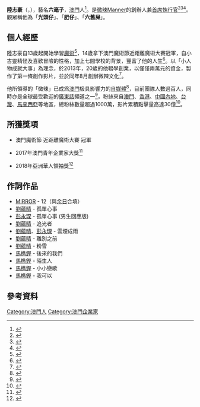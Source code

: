 {{about|微辣Manner的創辦人|香港足球員|陸志豪 (香港)}}
{{Infobox person
| 姓名 = 陸志豪
| 別名 = Serrini、六毫子<ref>{{cite web |author1=蔡璿驩 |title=轉過7次校 大學輟學 六毫子：有心學 自學可成才 |url=https://imoney.hket.com/article/2212521/%E8%BD%89%E9%81%8E7%E6%AC%A1%E6%A0%A1%20%E5%A4%A7%E5%AD%B8%E8%BC%9F%E5%AD%B8%20%E5%85%AD%E6%AF%AB%E5%AD%90%EF%BC%9A%E6%9C%89%E5%BF%83%E5%AD%B8%20%E8%87%AA%E5%AD%B8%E5%8F%AF%E6%88%90%E6%89%8D |website=imoney.hket.com |accessdate=2020-11-11 |archive-date=2020-11-28 |archive-url=https://archive.today/20201128055159/https://imoney.hket.com/article/2212521/%E8%BD%89%E9%81%8E7%E6%AC%A1%E6%A0%A1%20%E5%A4%A7%E5%AD%B8%E8%BC%9F%E5%AD%B8%20%E5%85%AD%E6%AF%AB%E5%AD%90%EF%BC%9A%E6%9C%89%E5%BF%83%E5%AD%B8%20%E8%87%AA%E5%AD%B8%E5%8F%AF%E6%88%90%E6%89%8D |dead-url=no }}</ref>
| 圖片 = File:Lu Zhihao.jpg
| 英文名 = Sixtycents
| 語言 = [[國語|國語]]、[[英語|英語]]、[[粵語|粵語]]
| 出生日期 = {{birth date and age|1993|5|11}}
| 出生地點 = {{MAC-POR}}
| 職業 = [[微辣Manner|微辣文化]]創辦人<ref>{{cite web |title=不是澳門版「100毛」 微辣 CEO：想做華語界迪士尼 金融中心 立場新聞 |url=https://www.thestandnews.com/finance/%E4%B8%8D%E6%98%AF%E6%BE%B3%E9%96%80%E7%89%88-100%E6%AF%9B-%E5%BE%AE%E8%BE%A3ceo-%E6%83%B3%E5%81%9A%E8%8F%AF%E8%AA%9E%E7%95%8C%E8%BF%AA%E5%A3%AB%E5%B0%BC/ |website=立場新聞 Stand News |accessdate=2020-11-11 |language=en |archive-date=2021-05-10 |archive-url=https://web.archive.org/web/20210510094504/https://www.thestandnews.com/finance/%E4%B8%8D%E6%98%AF%E6%BE%B3%E9%96%80%E7%89%88-100%E6%AF%9B-%E5%BE%AE%E8%BE%A3ceo-%E6%83%B3%E5%81%9A%E8%8F%AF%E8%AA%9E%E7%95%8C%E8%BF%AA%E5%A3%AB%E5%B0%BC/ |dead-url=no }}</ref>
| 國籍 = {{CNMO}}
| 教育程度 = 
| 活躍年代 = 2013年至今
| 母校 = 
}}
'''陸志豪'''（{{lang-en|'''Sixtycents'''}}，{{bd|1993年|5月11日||}}），藝名'''六毫子'''，[[澳門|澳門]]人<ref>{{cite web |author1=霍芷晴 |title=【YouTuber】微辣踩過界出零食？ 創辦人六毫子：澳門不只博企 |url=https://www.hk01.com/%E8%81%B7%E5%A0%B4/231287/youtuber-%E5%BE%AE%E8%BE%A3%E8%B8%A9%E9%81%8E%E7%95%8C%E5%87%BA%E9%9B%B6%E9%A3%9F-%E5%89%B5%E8%BE%A6%E4%BA%BA%E5%85%AD%E6%AF%AB%E5%AD%90-%E6%BE%B3%E9%96%80%E4%B8%8D%E5%8F%AA%E5%8D%9A%E4%BC%81 |website=香港01 |accessdate=2020-11-11 |language=zh-HK |date=2018-09-08 |archive-date=2020-11-28 |archive-url=https://web.archive.org/web/20201128053716/https://www.hk01.com/%E8%81%B7%E5%A0%B4/231287/youtuber-%E5%BE%AE%E8%BE%A3%E8%B8%A9%E9%81%8E%E7%95%8C%E5%87%BA%E9%9B%B6%E9%A3%9F-%E5%89%B5%E8%BE%A6%E4%BA%BA%E5%85%AD%E6%AF%AB%E5%AD%90-%E6%BE%B3%E9%96%80%E4%B8%8D%E5%8F%AA%E5%8D%9A%E4%BC%81 |dead-url=no }}</ref>。是[[微辣Manner|微辣Manner]]的創辦人兼[[首席執行官|首席執行官]]<ref>{{cite web |title=香港人要小心的「六毫子」 Leona 立場新聞 |url=https://www.thestandnews.com/media/%E9%A6%99%E6%B8%AF%E4%BA%BA%E8%A6%81%E5%B0%8F%E5%BF%83%E7%9A%84-%E5%85%AD%E6%AF%AB%E5%AD%90/ |website=立場新聞 Stand News |language=en |access-date=2020-11-12 |archive-date=2021-05-10 |archive-url=https://web.archive.org/web/20210510094519/https://www.thestandnews.com/media/%E9%A6%99%E6%B8%AF%E4%BA%BA%E8%A6%81%E5%B0%8F%E5%BF%83%E7%9A%84-%E5%85%AD%E6%AF%AB%E5%AD%90/ |dead-url=no }}</ref><ref>{{cite web |title=文化產業委員會 Conselho para as Indústrias Culturais |url=http://www.cic.gov.mo/current/subpage.aspx?a_id=1451898993 |website=www.cic.gov.mo |accessdate=2020-11-11 |archive-date=2020-11-12 |archive-url=https://web.archive.org/web/20201112184856/http://www.cic.gov.mo/current/subpage.aspx?a_id=1451898993 |dead-url=no }}</ref><ref>{{cite web |title=KOL在本地難搵食 年薪百萬絕無僅有 |url=https://www.exmoo.com/article/121943.html |website=力報 |accessdate=2020-11-11 |archive-date=2020-11-28 |archive-url=https://web.archive.org/web/20201128053504/https://www.exmoo.com/article/121943.html |dead-url=no }}</ref>。觀眾稱他為「'''光頭仔'''」、「'''肥仔'''」、「'''六舊屎'''」。

==個人經歷==
陸志豪自13歲起開始學習[[魔術|魔術]]<ref>{{cite web |title=他曾經被笑很白癡很無聊！26歲CEO玩玩下創出千萬年收入的微辣Manner！ |url=https://noottoday.com/editors-choice/1703 |website=NOOTToday.com |publisher=範婼拉 |accessdate=2020-11-11 |date=2019-07-01 |archive-date=2021-02-27 |archive-url=https://web.archive.org/web/20210227153956/https://noottoday.com/editors-choice/1703 |dead-url=no }}</ref>，14歲拿下澳門魔術節近距離魔術大賽冠軍，自小古靈精怪及喜歡冒險的性格，加上七間學校的背景，豐富了他的人生<ref>{{cite web |title=【微辣的故事】六毫子：我哋唔係澳門「100毛」 |url=https://hk.appledaily.com/finance/20180402/7G64RCMAS4WVWRX6YTLAS47HAU/ |website=Apple Daily 蘋果日報 |accessdate=2020-11-11 |language=zh-hk |archive-date=2020-11-28 |archive-url=https://archive.today/20201128053822/https://hk.appledaily.com/finance/20180402/7G64RCMAS4WVWRX6YTLAS47HAU/ |dead-url=no }}</ref>。以「小人物成就大事」為理念，於2013年，20歲的他輟學創業，以僅僅兩萬元的資金，製作了第一條創作影片，並於同年8月創辦微辣文化<ref>{{cite web |author1=甄梓鈴 |title=【澳門人講乜話】不是100毛的本土幽默 與微辣笑談廣東話｜01周報 |url=https://www.hk01.com/%E4%B8%96%E7%95%8C%E8%AA%AA/195802/%E6%BE%B3%E9%96%80%E4%BA%BA%E8%AC%9B%E4%B9%9C%E8%A9%B1-%E4%B8%8D%E6%98%AF100%E6%AF%9B%E7%9A%84%E6%9C%AC%E5%9C%9F%E5%B9%BD%E9%BB%98-%E8%88%87%E5%BE%AE%E8%BE%A3%E7%AC%91%E8%AB%87%E5%BB%A3%E6%9D%B1%E8%A9%B1 |website=香港01 |accessdate=2020-11-11 |language=zh-HK |date=2018-06-06 |archive-date=2020-11-28 |archive-url=https://web.archive.org/web/20201128053701/https://www.hk01.com/%E4%B8%96%E7%95%8C%E8%AA%AA/195802/%E6%BE%B3%E9%96%80%E4%BA%BA%E8%AC%9B%E4%B9%9C%E8%A9%B1-%E4%B8%8D%E6%98%AF100%E6%AF%9B%E7%9A%84%E6%9C%AC%E5%9C%9F%E5%B9%BD%E9%BB%98-%E8%88%87%E5%BE%AE%E8%BE%A3%E7%AC%91%E8%AB%87%E5%BB%A3%E6%9D%B1%E8%A9%B1 |dead-url=no }}</ref>。

他所領導的「微辣」已成爲[[澳門|澳門]]极具影響力的[[自媒體|自媒體]]<ref>{{cite web |title=六毫子VS陸志豪 |url=https://ngplusmedia.com/spotlight-the-self-conversation-about-mannerceo/ |website=NG Plus 新生代 |accessdate=2020-11-11 |language=zh-TW |date=2020-08-10 |archive-date=2020-12-25 |archive-url=https://web.archive.org/web/20201225111040/https://ngplusmedia.com/spotlight-the-self-conversation-about-mannerceo/ |dead-url=no }}</ref>，目前團隊人數過百人，同時亦是全球最受歡迎的[[粤语|廣東話]]頻道之一<ref>{{cite web |title=【澳門傳奇】25歲微辣CEO六毫子 搞笑原創年收數千萬-經濟通手機版 |url=http://m.etnetchina.com.cn/column-list-EtnetcolB188/76711.htm |website=m.etnetchina.com.cn |accessdate=2020-11-11 }}{{Dead link}}</ref>，粉絲來自[[澳門|澳門]]、[[香港|香港]]、[[中國內地|中國內地]]、[[台灣|台灣]]、[[馬來西亞|馬來西亞]]等地區，總粉絲數量超過1000萬，影片累積點擊量高達30億<ref>{{cite web |title=張智霖張繼聰《家有囍事2020》賀歲 陳淑蘭回歸再唱金絲雀 - 香港經濟日報 - TOPick - 娛樂 |url=https://topick.hket.com/article/2528576/%E5%BC%B5%E6%99%BA%E9%9C%96%E5%BC%B5%E7%B9%BC%E8%81%B0%E3%80%8A%E5%AE%B6%E6%9C%89%E5%9B%8D%E4%BA%8B2020%E3%80%8B%E8%B3%80%E6%AD%B2%E3%80%80%E9%99%B3%E6%B7%91%E8%98%AD%E5%9B%9E%E6%AD%B8%E5%86%8D%E5%94%B1%E9%87%91%E7%B5%B2%E9%9B%80 |website=topick.hket.com |accessdate=2020-11-11 |archive-date=2020-11-18 |archive-url=https://web.archive.org/web/20201118085100/https://topick.hket.com/article/2528576/%E5%BC%B5%E6%99%BA%E9%9C%96%E5%BC%B5%E7%B9%BC%E8%81%B0%E3%80%8A%E5%AE%B6%E6%9C%89%E5%9B%8D%E4%BA%8B2020%E3%80%8B%E8%B3%80%E6%AD%B2%E3%80%80%E9%99%B3%E6%B7%91%E8%98%AD%E5%9B%9E%E6%AD%B8%E5%86%8D%E5%94%B1%E9%87%91%E7%B5%B2%E9%9B%80 |dead-url=no }}</ref>。

==所獲獎項==
* 澳門魔術節 近距離魔術大賽 冠軍

*2017年澳門青年企業家大獎<ref>{{cite web |title=青年企業家大獎 |url=https://www.awardsmacau.com/zh/awards/%E9%9D%92%E5%B9%B4%E4%BC%81%E6%A5%AD%E5%AE%B6%E5%A4%A7%E7%8D%8E-5/ |website=Business Awards of Macau |accessdate=2020-11-11 |language=zh-MO |archive-date=2021-05-10 |archive-url=https://web.archive.org/web/20210510094521/https://www.awardsmacau.com/zh/awards/%E9%9D%92%E5%B9%B4%E4%BC%81%E6%A5%AD%E5%AE%B6%E5%A4%A7%E7%8D%8E-5/ |dead-url=no }}</ref>

*2018年亞洲華人領袖獎<ref>{{cite web |title=【澳門傳奇】25歲微辣CEO六毫子 搞笑原創年收數千萬 - 經濟通 ET Net |url=http://www.etnet.com.hk/www/tc/news/topic_news_detail.php?category=china&newsid=9940&part=1 |website=www.etnet.com.hk |accessdate=2020-11-11 |archive-date=2020-11-17 |archive-url=https://web.archive.org/web/20201117063751/http://www.etnet.com.hk/www/tc/news/topic_news_detail.php?category=china&newsid=9940&part=1 |dead-url=no }}</ref>

==作詞作品==
*[[MIRROR_(組合)|MIRROR]] - 12（與[[魯庭暉|余日]]合填）
*[[微辣Manner|劉蘊晴]] - 孤單心事
*[[彭永琛|彭永琛]] - 孤單心事 (男生回應版)
*[[微辣Manner|劉蘊晴]] - 追光者
*[[微辣Manner|劉蘊晴]]、[[彭永琛|彭永琛]] - 雲煙成雨
*[[微辣Manner|劉蘊晴]] - 離別之前
*[[微辣Manner|劉蘊晴]] - 粉雪
*[[馬檇鏗|馬檇鏗]] - 後來的我們
*[[馬檇鏗|馬檇鏗]] - 陌生人
*[[馬檇鏗|馬檇鏗]] - 小小戀歌
*[[馬檇鏗|馬檇鏗]] - 我可以

==參考資料==
{{Reflist|2}}

{{微辣Manner}}

[[Category:澳門人|Category:澳門人]]
[[Category:澳門企業家|Category:澳門企業家]]